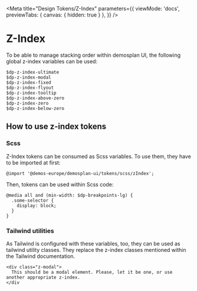 
<Meta
  title="Design Tokens/Z-Index"
  parameters={{
    viewMode: 'docs',
    previewTabs: {
      canvas: {
        hidden: true
      }
    },
  }} />

# Z-Index

To be able to manage stacking order within demosplan UI, the following global z-index variables can be used:

```
$dp-z-index-ultimate
$dp-z-index-modal
$dp-z-index-fixed
$dp-z-index-flyout
$dp-z-index-tooltip
$dp-z-index-above-zero
$dp-z-index-zero
$dp-z-index-below-zero
```

## How to use z-index tokens

### Scss

Z-Index tokens can be consumed as Scss variables. To use them, they have to be imported at first:

```
@import '@demos-europe/demosplan-ui/tokens/scss/zIndex';
```

Then, tokens can be used within Scss code:

```
@media all and (min-width: $dp-breakpoints-lg) {
  .some-selector {
    display: block;
  }
}
```

### Tailwind utilities

As Tailwind is configured with these variables, too, they can be used as tailwind utility classes.
They replace the z-index classes mentioned within the Tailwind documentation.

```
<div class="z-modal">
  This should be a modal element. Please, let it be one, or use another appropriate z-index.
</div
```
